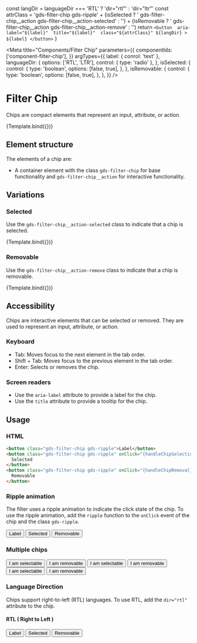 
  const langDir = languageDir === 'RTL' ? 'dir="rtl"' : 'dir="ltr"'
  const attrClass =
    'gds-filter-chip gds-ripple' +
    (isSelected
      ? ' gds-filter-chip__action gds-filter-chip__action-selected'
      : '') +
    (isRemovable
      ? ' gds-filter-chip__action gds-filter-chip__action-remove'
      : '')
  return `
    <button 
      aria-label="${label}" 
      title="${label}" 
      class="${attrClass}"
      ${langDir}
      >
        ${label}
    </button>
`
}

<Meta
  title="Components/Filter Chip"
  parameters={{
    componentIds: ['component-filter-chip'],
  }}
  argTypes={{
    label: { conrol: 'text' },
    languageDir: {
      options: ['RTL', 'LTR'],
      control: { type: 'radio' },
    },
    isSelected: {
      control: {
        type: 'boolean',
        options: [false, true],
      },
    },
    isRemovable: {
      control: {
        type: 'boolean',
        options: [false, true],
      },
    },
  }}
/>

# Filter Chip

Chips are compact elements that represent an input, attribute, or action.

<Canvas>
  <Story
    name="Filter Chip"
    args={{
      label: 'Filter Chip',
    }}
  >
    {Template.bind({})}
  </Story>
</Canvas>

## Element structure

The elements of a chip are:

- A container element with the class `gds-filter-chip` for base functionality and `gds-filter-chip__action` for interactive functionality.

## Variations

### Selected

Use the `gds-filter-chip__action-selected` class to indicate that a chip is selected.

<Canvas>
  <Story
    name="Selected"
    args={{
      label: 'Selected',
      isSelected: true,
      isRemovable: false,
    }}
  >
    {Template.bind({})}
  </Story>
</Canvas>

### Removable

Use the `gds-filter-chip__action-remove` class to indicate that a chip is removable.

<Canvas>
  <Story
    name="Removable"
    args={{
      label: 'Removable',
      isSelected: false,
      isRemovable: true,
    }}
  >
    {Template.bind({})}
  </Story>
</Canvas>

## Accessibility

Chips are interactive elements that can be selected or removed. They are used to represent an input, attribute, or action.

### Keyboard

- Tab: Moves focus to the next element in the tab order.
- Shift + Tab: Moves focus to the previous element in the tab order.
- Enter: Selects or removes the chip.

### Screen readers

- Use the `aria-label` attribute to provide a label for the chip.
- Use the `title` attribute to provide a tooltip for the chip.

## Usage

### HTML

```html
<button class="gds-filter-chip gds-ripple">Label</button>
<button class="gds-filter-chip gds-ripple" onClick="{handleChipSelection}">
  Selected
</button>
<button class="gds-filter-chip gds-ripple" onClick="{handleChipRemoval}">
  Removable
</button>
```

### Ripple animation

The filter uses a ripple animation to indicate the click state of the chip. To use the ripple animation, add the `ripple` function to the `onClick` event of the chip and the class `gds-ripple`.

<Canvas>
  <button class="gds-filter-chip gds-ripple" onClick={handleChipRemoval}>
    Label
  </button>
  <button
    class="gds-filter-chip gds-ripple gds-filter-chip__action gds-filter-chip__action-selected"
    onClick={handleChipSelection}
  >
    Selected
  </button>
  <button
    class="gds-filter-chip gds-ripple gds-filter-chip__action gds-filter-chip__action-remove"
    onClick={handleChipRemoval}
  >
    Removable
  </button>
</Canvas>

### Multiple chips

<Canvas>
  <button class="gds-filter-chip gds-ripple" onClick={handleChipRemoval}>
    I am selectable
  </button>
  <button class="gds-filter-chip gds-ripple" onClick={handleChipSelection}>
    I am removable
  </button>
  <button class="gds-filter-chip gds-ripple" onClick={handleChipRemoval}>
    I am selectable
  </button>
  <button class="gds-filter-chip gds-ripple" onClick={handleChipSelection}>
    I am removable
  </button>
  <button class="gds-filter-chip gds-ripple" onClick={handleChipRemoval}>
    I am selectable
  </button>
  <button class="gds-filter-chip gds-ripple" onClick={handleChipSelection}>
    I am removable
  </button>
</Canvas>

### Language Direction

Chips support right-to-left (RTL) languages. To use RTL, add the `dir="rtl"` attribute to the chip.

#### RTL ( Right to Left )

<Canvas>
  <button
    class="gds-filter-chip gds-ripple"
    dir="rtl"
    onClick={handleChipSelection}
  >
    Label
  </button>
  <button
    class="gds-filter-chip gds-ripple gds-filter-chip__action gds-filter-chip__action-selected"
    dir="rtl"
    onClick={handleChipSelection}
  >
    Selected
  </button>
  <button
    class="gds-filter-chip gds-ripple gds-filter-chip__action gds-filter-chip__action-remove"
    dir="rtl"
    onClick={handleChipRemoval}
  >
    Removable
  </button>
</Canvas>
